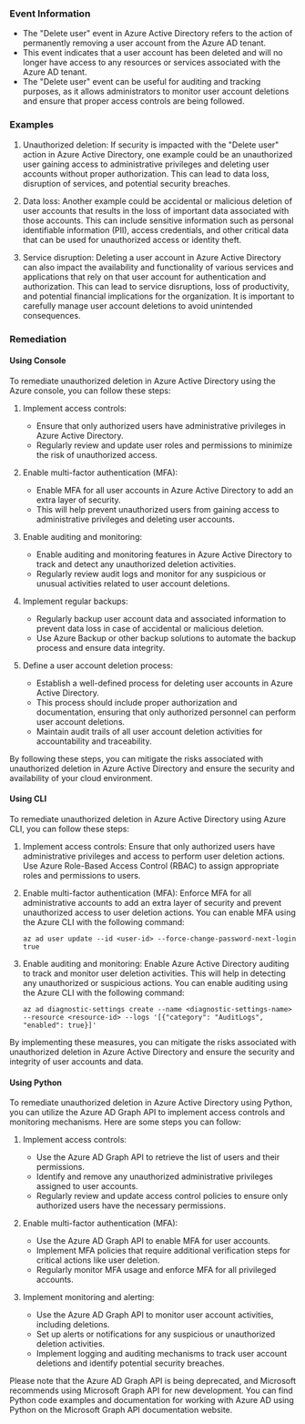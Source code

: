 
### Event Information

- The "Delete user" event in Azure Active Directory refers to the action of permanently removing a user account from the Azure AD tenant.
- This event indicates that a user account has been deleted and will no longer have access to any resources or services associated with the Azure AD tenant.
- The "Delete user" event can be useful for auditing and tracking purposes, as it allows administrators to monitor user account deletions and ensure that proper access controls are being followed.


### Examples

1. Unauthorized deletion: If security is impacted with the "Delete user" action in Azure Active Directory, one example could be an unauthorized user gaining access to administrative privileges and deleting user accounts without proper authorization. This can lead to data loss, disruption of services, and potential security breaches.

2. Data loss: Another example could be accidental or malicious deletion of user accounts that results in the loss of important data associated with those accounts. This can include sensitive information such as personal identifiable information (PII), access credentials, and other critical data that can be used for unauthorized access or identity theft.

3. Service disruption: Deleting a user account in Azure Active Directory can also impact the availability and functionality of various services and applications that rely on that user account for authentication and authorization. This can lead to service disruptions, loss of productivity, and potential financial implications for the organization. It is important to carefully manage user account deletions to avoid unintended consequences.

### Remediation

#### Using Console

To remediate unauthorized deletion in Azure Active Directory using the Azure console, you can follow these steps:

1. Implement access controls:
   - Ensure that only authorized users have administrative privileges in Azure Active Directory.
   - Regularly review and update user roles and permissions to minimize the risk of unauthorized access.

2. Enable multi-factor authentication (MFA):
   - Enable MFA for all user accounts in Azure Active Directory to add an extra layer of security.
   - This will help prevent unauthorized users from gaining access to administrative privileges and deleting user accounts.

3. Enable auditing and monitoring:
   - Enable auditing and monitoring features in Azure Active Directory to track and detect any unauthorized deletion activities.
   - Regularly review audit logs and monitor for any suspicious or unusual activities related to user account deletions.

4. Implement regular backups:
   - Regularly backup user account data and associated information to prevent data loss in case of accidental or malicious deletion.
   - Use Azure Backup or other backup solutions to automate the backup process and ensure data integrity.

5. Define a user account deletion process:
   - Establish a well-defined process for deleting user accounts in Azure Active Directory.
   - This process should include proper authorization and documentation, ensuring that only authorized personnel can perform user account deletions.
   - Maintain audit trails of all user account deletion activities for accountability and traceability.

By following these steps, you can mitigate the risks associated with unauthorized deletion in Azure Active Directory and ensure the security and availability of your cloud environment.

#### Using CLI

To remediate unauthorized deletion in Azure Active Directory using Azure CLI, you can follow these steps:

1. Implement access controls: Ensure that only authorized users have administrative privileges and access to perform user deletion actions. Use Azure Role-Based Access Control (RBAC) to assign appropriate roles and permissions to users.

2. Enable multi-factor authentication (MFA): Enforce MFA for all administrative accounts to add an extra layer of security and prevent unauthorized access to user deletion actions. You can enable MFA using the Azure CLI with the following command:

   ```
   az ad user update --id <user-id> --force-change-password-next-login true
   ```

3. Enable auditing and monitoring: Enable Azure Active Directory auditing to track and monitor user deletion activities. This will help in detecting any unauthorized or suspicious actions. You can enable auditing using the Azure CLI with the following command:

   ```
   az ad diagnostic-settings create --name <diagnostic-settings-name> --resource <resource-id> --logs '[{"category": "AuditLogs", "enabled": true}]'
   ```

By implementing these measures, you can mitigate the risks associated with unauthorized deletion in Azure Active Directory and ensure the security and integrity of user accounts and data.

#### Using Python

To remediate unauthorized deletion in Azure Active Directory using Python, you can utilize the Azure AD Graph API to implement access controls and monitoring mechanisms. Here are some steps you can follow:

1. Implement access controls:
   - Use the Azure AD Graph API to retrieve the list of users and their permissions.
   - Identify and remove any unauthorized administrative privileges assigned to user accounts.
   - Regularly review and update access control policies to ensure only authorized users have the necessary permissions.

2. Enable multi-factor authentication (MFA):
   - Use the Azure AD Graph API to enable MFA for user accounts.
   - Implement MFA policies that require additional verification steps for critical actions like user deletion.
   - Regularly monitor MFA usage and enforce MFA for all privileged accounts.

3. Implement monitoring and alerting:
   - Use the Azure AD Graph API to monitor user account activities, including deletions.
   - Set up alerts or notifications for any suspicious or unauthorized deletion activities.
   - Implement logging and auditing mechanisms to track user account deletions and identify potential security breaches.

Please note that the Azure AD Graph API is being deprecated, and Microsoft recommends using Microsoft Graph API for new development. You can find Python code examples and documentation for working with Azure AD using Python on the Microsoft Graph API documentation website.

